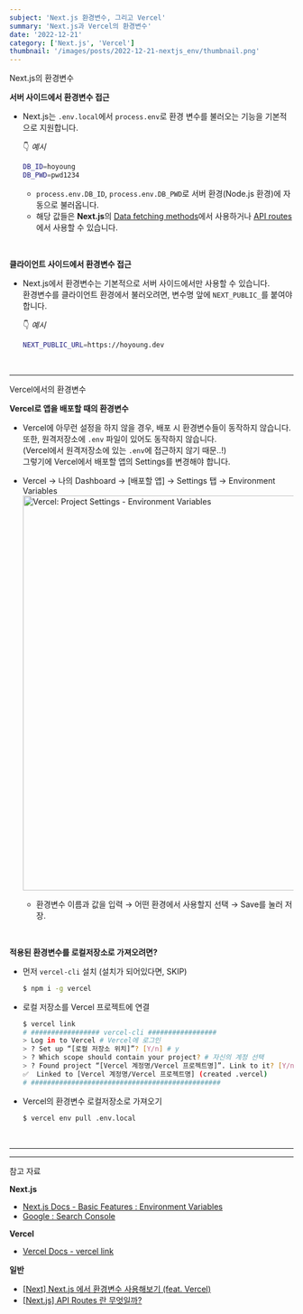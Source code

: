 ```yaml
---
subject: 'Next.js 환경변수, 그리고 Vercel'
summary: 'Next.js과 Vercel의 환경변수'
date: '2022-12-21'
category: ['Next.js', 'Vercel']
thumbnail: '/images/posts/2022-12-21-nextjs_env/thumbnail.png'
---
```


<Typography variant="h3" backgroundColor="gray">
  <span>Next.js의 환경변수</span>
</Typography>
<br />

**서버 사이드에서 환경변수 접근**

- Next.js는 `.env.local`에서 `process.env`로 환경 변수를 불러오는 기능을 기본적으로 지원합니다.

  👇 _예시_

  ```bash
  DB_ID=hoyoung
  DB_PWD=pwd1234
  ```

  - `process.env.DB_ID`, `process.env.DB_PWD`로 <Typography color="blue400" isBold>서버 환경(Node.js 환경)</Typography>에 자동으로 불러옵니다.
  - 해당 값들은 **Next.js**의 [Data fetching methods](https://nextjs.org/docs/basic-features/data-fetching/overview)에서 사용하거나 [API routes](https://nextjs.org/docs/api-routes/introduction)에서 사용할 수 있습니다.

<br />

**클라이언트 사이드에서 환경변수 접근**

- Next.js에서 환경변수는 기본적으로 서버 사이드에서만 사용할 수 있습니다.  
  환경변수를 클라이언트 환경에서 불러오려면, 변수명 앞에 `NEXT_PUBLIC_`를 붙여야합니다.

  👇 _예시_

  ```bash
  NEXT_PUBLIC_URL=https://hoyoung.dev
  ```

<br />

---

<Typography variant="h3" backgroundColor="gray">
  <span>Vercel에서의 환경변수</span>
</Typography>
<br />

**Vercel로 앱을 배포할 때의 환경변수**

- Vercel에 아무런 설정을 하지 않을 경우, 배포 시 환경변수들이 동작하지 않습니다.  
  또한, 원격저장소에 `.env` 파일이 있어도 동작하지 않습니다.  
  (Vercel에서 원격저장소에 있는 `.env`에 접근하지 않기 때문..!)  
  그렇기에 Vercel에서 배포할 앱의 <Typography color="blue500">Settings</Typography>를 변경해야 합니다.

- <Typography color="gray">Vercel</Typography> → <Typography color="gray">
    나의 Dashboard
  </Typography> → <Typography color="gray">[배포할 앱]</Typography> → <Typography color="gray">
    Settings 탭
  </Typography> → <Typography color="gray">Environment Variables</Typography>
  <br />
  <img
    src="/images/posts/2022-12-21-nextjs_env/01.png"
    alt="Vercel: Project Settings - Environment Variables"
    width="700"
  />
  - 환경변수 이름과 값을 입력 → 어떤 환경에서 사용할지 선택 → <Typography color="blue400" isBold>Save</Typography>를 눌러 저장.

<br />

**적용된 환경변수를 로컬저장소로 가져오려면?**

- 먼저 `vercel-cli` 설치 (설치가 되어있다면, SKIP)
  ```bash
  $ npm i -g vercel
  ```
- 로컬 저장소를 Vercel 프로젝트에 연결
  ```bash
  $ vercel link
  # ################# vercel-cli #################
  > Log in to Vercel # Vercel에 로그인
  > ? Set up “[로컬 저장소 위치]”? [Y/n] # y
  > ? Which scope should contain your project? # 자신의 계정 선택
  > ? Found project “[Vercel 계정명/Vercel 프로젝트명]”. Link to it? [Y/n] # y
  ✅  Linked to [Vercel 계정명/Vercel 프로젝트명] (created .vercel)
  # ###############################################
  ```
- Vercel의 환경변수 로컬저장소로 가져오기
  ```bash
  $ vercel env pull .env.local
  ```


<br />

---

---

<Typography backgroundColor="yellow" variant="p" isBold>
  <span>참고 자료</span>
</Typography>

**Next.js**

- [Next.js Docs - Basic Features : Environment Variables](https://nextjs.org/docs/basic-features/environment-variables)
- [Google : Search Console](https://search.google.com/search-console/about)

**Vercel**

- [Vercel Docs - vercel link](https://vercel.com/docs/cli/link)

**일반**

- [[Next] Next.js 에서 환경변수 사용해보기 (feat. Vercel)](https://junjangsee.tistory.com/entry/Nextjs-에서-환경변수-사용해보기-feat-Vercel)
- [[Next.js] API Routes 란 무엇일까?](https://handhand.tistory.com/280)
